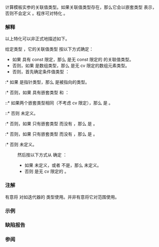 {{cpp/title|indirectly_readable_traits}}
{{cpp/iterator/navbar}}
{{dcl begin}}
{{dcl header|iterator}}
{{dcl|num=1|since=c++20|
template&lt; class I &gt;
struct indirectly_readable_traits {};
}}
{{dcl|num=2|since=c++20|
template&lt; class T &gt;
struct indirectly_readable_traits&lt;T*&gt; :
    /* cond-value-type */&lt;T&gt; {};
}}
{{dcl|num=3|since=c++20|1=
template&lt; class I &gt;
    requires std::is_array_v&lt;I&gt;
struct indirectly_readable_traits&lt;I&gt;;
{ using value_type = std::remove_cv_t&lt;std::remove_extent_t&lt;I&gt;&gt;; }
}}
{{dcl|num=4|since=c++20|
template&lt; class T &gt;
struct indirectly_readable_traits&lt;const T&gt; :
    indirectly_readable_traits&lt;T&gt; {};
}}
{{dcl|num=5|since=c++20|
template&lt; /* has-member-value-type */ T &gt;
struct indirectly_readable_traits&lt;T&gt; :
    /* cond-value-type */&lt;typename T::value_type&gt; {};
}}
{{dcl|num=6|since=c++20|
template&lt; /* has-member-element-type */ T &gt;
struct indirectly_readable_traits&lt;T&gt; :
    /* cond-value-type */&lt;typename T::element_type&gt; {};

}}
{{dcl|num=7|since=c++20|
template&lt; /* has-member-value-type */ T &gt;
    requires /* has-member-element-type */&lt;T&gt;
struct indirectly_readable_traits&lt;T&gt; {};

}}
{{dcl|num=8|since=c++20|
template&lt; /* has-member-value-type */ T &gt;
    requires /* has-member-element-type */&lt;T&gt; &amp;&amp;
             std::same_as&lt;std::remove_cv_t&lt;typename T::element_type&gt;,
                          std::remove_cv_t&lt;typename T::value_type&gt;&gt;
struct indirectly_readable_traits&lt;T&gt; :
    /* cond-value-type */&lt;typename T::value_type&gt; {};
}}
{{dcl h|辅助概念}}
{{dcl|num=1|notes={{mark expos}}|
template&lt; class &gt;
struct /* cond-value-type */ {};
}}
{{dcl|num=2|notes={{mark expos}}|1=
template&lt; class T &gt;
    requires std::is_object_v&lt;T&gt;
struct /* cond-value-type */ &lt;T&gt;
{ using value_type = std::remove_cv_t&lt;T&gt;; };
}}
{{dcl|num=3|notes={{mark expos}}|1=
template&lt; class T &gt;
concept /* has-member-value-type */ =
    requires { typename T::value_type; };
}}
{{dcl|num=4|notes={{mark expos}}|1=
template&lt; class T &gt;
concept /* has-member-element-type */ =
    requires { typename T::element_type; };
}}
{{dcl end}}

计算模板实参的关联值类型。如果关联值类型存在，那么它会以嵌套类型 {{tt|value_type}} 表示，否则不会定义 {{tt|value_type}}。程序可对{{ls|cpp/language/type#由程序定义的类型}}特化 {{tt|indirectly_readable_traits}}。

===解释===
以上特化可以非正式地描述如下。

给定类型 {{tt|T}}，它的关联值类型 {{tt|V}} 按以下方式确定：
* 如果 {{tt|T}} 具有 const 限定，那么 {{tt|V}} 是无 const 限定的 {{tt|T}} 的关联值类型。
* 否则，如果 {{tt|T}} 是数组类型，那么 {{tt|V}} 是无 cv 限定的数组元素类型。
* 否则，首先确定条件值类型 {{tt|C}}：
:* 如果 {{tt|T}} 是指针类型，那么 {{tt|C}} 是被指向的类型。
:* 否则，如果 {{tt|T}} 具有嵌套类型 {{tt|value_type}} 和 {{tt|element_type}}：
::* 如果两个嵌套类型相同（不考虑 cv 限定），那么 {{tt|C}} 是 {{tt|typename T::value_type}}。
::* 否则 {{tt|C}} 未定义。
:* 否则，如果 {{tt|T}} 只有嵌套类型 {{tt|value_type}} 而没有 {{tt|element_type}}，那么 {{tt|C}} 是 {{tt|typename T::value_type}}。
:* 否则，如果 {{tt|T}} 只有嵌套类型 {{tt|element_type}} 而没有 {{tt|value_type}}，那么 {{tt|C}} 是 {{tt|typename T::element_type}}。
:* 否则 {{tt|C}} 未定义。
: 然后按以下方式从 {{tt|C}} 确定 {{tt|V}}：
:* 如果 {{tt|C}} 未定义，或者 {{tt|C}} 不是{{ls|cpp/language/type#对象类型}}，那么 {{tt|V}} 未定义。
:* 否则 {{tt|V}} 是无 cv 限定的 {{tt|C}}。

===注解===
有意将 {{tt|value_type}} 对如迭代器的 {{lconcept|indirectly_readable}} 类型使用。并非有意将它对范围使用。

===示例===
{{example}}

===缺陷报告===
{{dr list begin}}
{{dr list item|wg=lwg|dr=3446|std=C++20|before=特化 {{v|5,6}} 对具有 {{tt|value_type}} 和 {{tt|element_type}} 两个嵌套类型的类型有歧义|after=添加特化 {{v|8}}}}
{{dr list item|wg=lwg|dr=3541|std=C++20|before=LWG 3446 对 {{tt|value_type}} 与 {{tt|element_type}} 不同的情况引入了硬错误|after=添加特化 {{v|7}}}}
{{dr list end}}

===参阅===
{{dsc begin}}
{{dsc inc|cpp/iterator/dsc indirectly_readable}}
{{dsc inc|cpp/iterator/dsc iter_t}}
{{dsc inc|cpp/iterator/dsc iterator_traits}}
{{dsc end}}

{{langlinks|de|en|es|ja|ru}}